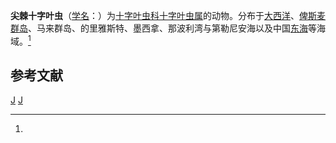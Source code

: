 {{Speciesbox
| taxon = Phyllostaurus cuspidatus
| binomial_authority = ([[恩斯特·海克尔|Haeckel]], 1862)<ref name='id8940'>{{cite web| url =http://www.bioinfo.cn/db05/BjdwSpecies.php?action=view&id=8940| title =尖棘十字叶虫| work =《中国动物物种编目数据库》| publisher =中国科学院微生物研究所| author =中国科学院动物研究所| accessdate =2009-04-16| deadurl =yes| archiveurl =https://web.archive.org/web/20160305072855/http://www.bioinfo.cn/db05/BjdwSpecies.php?action=view&id=8940| archivedate =2016-03-05}}</ref>
}}

'''尖棘十字叶虫'''（[[学名|学名]]：{{lang|la|''Phyllostaurus cuspidatus''}}）为[[十字叶虫科|十字叶虫科]][[十字叶虫属|十字叶虫属]]的动物。分布于[[大西洋|大西洋]]、[[俾斯麦群岛|俾斯麦群岛]]、马来群岛、的里雅斯特、墨西拿、那波利湾与第勒尼安海以及中国[[东海|东海]]等海域。<ref name='id8940'/>

== 参考文献 ==
{{reflist}}

{{Taxonbar|from=Q15225533}}

[[Category:十字叶虫属|J]]
[[Category:1862年描述的动物|J]]


{{放射虫小作品}}